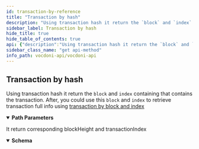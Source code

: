 ```yaml
---
id: transaction-by-reference
title: "Transaction by hash"
description: "Using transaction hash it return the `block` and `index` containing that contains the transaction. After, you"
sidebar_label: Transaction by hash
hide_title: true
hide_table_of_contents: true
api: {"description":"Using transaction hash it return the `block` and `index` containing that contains the transaction. After, you \ncould use this `block` and `index` to retrieve transaction full info using [transaction by block and index](transaction-by-block-index)","operationId":"transactionByReference","tags":["Chain"],"parameters":[{"name":"hash","in":"path","description":"Transaction hash","required":true,"schema":{"type":"string","example":"75e8f822f5dd13973ac5158d600f0a2a5fea4bfefce9712ab5195bf17884cfad"}}],"responses":{"200":{"description":"It return corresponding blockHeight and transactionIndex","content":{"application/json":{"schema":{"type":"object","properties":{"blockHeight":{"type":"integer","format":"int32","example":64924},"transactionIndex":{"type":"integer","format":"int32","example":0}}}}}}},"method":"get","path":"/chain/transactions/reference/{hash}","servers":[{"url":"https://api.vocdoni.io/v2/"}],"securitySchemes":{"bearerAuth":{"type":"http","scheme":"bearer"}},"info":{"version":"2.0.0","title":"Vocdoni API","license":{"name":"MIT"},"description":"**Goals and Objectives:** \nThe Vocdoni API is meant to be the entry point for external integrators to add voting capabilities to an existing  CRM, customer base and product experience. The API should act as a satellite that facilitates creating votes using  Vocdoni, without the hassle of learning a deep platform.\nThis API should allow to perform the basic primitives of the Vocdoni Protocol such as manage organizations, voting  processes and be able to vote, abstracting as much as possible the complexity and doing so, offering simple and  clear methods to perform such actions.\nLast but not least, the API should be modular and allow further expansion with other independent modules such as  payments, CSPs, SSI providers, CRM’s, etc. becoming a open voting block/”lego” for the Web2.0 & Web 3.0 world."},"postman":{"name":"Transaction by hash","description":{"content":"Using transaction hash it return the `block` and `index` containing that contains the transaction. After, you \ncould use this `block` and `index` to retrieve transaction full info using [transaction by block and index](transaction-by-block-index)","type":"text/plain"},"url":{"path":["chain","transactions","reference",":hash"],"host":["{{baseUrl}}"],"query":[],"variable":[{"disabled":false,"description":{"content":"(Required) Transaction hash","type":"text/plain"},"type":"any","value":"","key":"hash"}]},"header":[{"key":"Accept","value":"application/json"}],"method":"GET"}}
sidebar_class_name: "get api-method"
info_path: vocdoni-api/vocdoni-api
---
```



## Transaction by hash



Using transaction hash it return the `block` and `index` containing that contains the transaction. After, you 
could use this `block` and `index` to retrieve transaction full info using [transaction by block and index](transaction-by-block-index)

<details style={{"marginBottom":"1rem"}} data-collapsed={false} open={true}><summary style={{}}><strong>Path Parameters</strong></summary><div><ul><ParamsItem className={"paramsItem"} param={{"name":"hash","in":"path","description":"Transaction hash","required":true,"schema":{"type":"string","example":"75e8f822f5dd13973ac5158d600f0a2a5fea4bfefce9712ab5195bf17884cfad"}}}></ParamsItem></ul></div></details><div><ApiTabs><TabItem label={"200"} value={"200"}><div>

It return corresponding blockHeight and transactionIndex

</div><div><MimeTabs schemaType={"response"}><TabItem label={"application/json"} value={"application/json"}><SchemaTabs><TabItem label={"Schema"} value={"Schema"}><details style={{}} data-collapsed={false} open={true}><summary style={{"textAlign":"left"}}><strong>Schema</strong></summary><div style={{"textAlign":"left","marginLeft":"1rem"}}></div><ul style={{"marginLeft":"1rem"}}><SchemaItem collapsible={false} name={"blockHeight"} required={false} schemaDescription={undefined} schemaName={"int32"} qualifierMessage={undefined} defaultValue={undefined}></SchemaItem><SchemaItem collapsible={false} name={"transactionIndex"} required={false} schemaDescription={undefined} schemaName={"int32"} qualifierMessage={undefined} defaultValue={undefined}></SchemaItem></ul></details></TabItem><TabItem label={"Example (from schema)"} value={"Example (from schema)"}><ResponseSamples responseExample={"{\n  \"blockHeight\": 64924,\n  \"transactionIndex\": 0\n}"} language={"json"}></ResponseSamples></TabItem></SchemaTabs></TabItem></MimeTabs></div></TabItem></ApiTabs></div>
      
